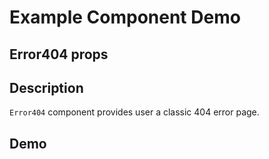 
<Meta title="Example/Error404" component={Error404} />

# Example Component Demo

## Error404 props
<Props of={Error404} />

## Description

`Error404` component provides user a classic 404 error page.

## Demo

<Canvas>
    <Story name="Erreur-404">
    <Error404 status="404" title="404" subTitle="Sorry, the page you visited does not exist."/>
  </Story>
  <Story name="Erreur-500">
    <Error404 status="500" title="500" subTitle="Sorry, something went wrong."/>
  </Story>
</Canvas>